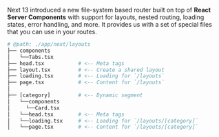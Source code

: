 Next 13 introduced a new file-system based router built on top of **React Server Components** with support for layouts, nested routing, loading states, error handling, and more. It provides us with a set of special files that you can use in your routes.

```graphql
# @path: ./app/next/layouts
├── components
│   └──Tabs.tsx
├── head.tsx           # <-- Meta tags
├── layout.tsx         # <-- Create a shared layout
├── loading.tsx        # <-- Loading for `/layouts`
├── page.tsx           # <-- Content for `/layouts`
│
├── [category]         # <-- Dynamic segment
│   └──components
│     └──Card.tsx
│   └──head.tsx        # <-- Meta tags
│   └──loading.tsx     # <-- Loading for `/layouts/[category]`
│   └──page.tsx        # <-- Content for `/layouts/[category]`
```
